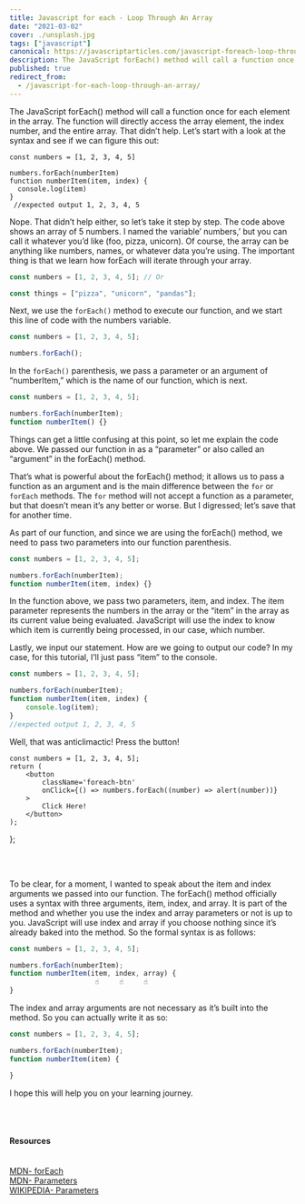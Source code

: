 ```yaml
---
title: Javascript for each - Loop Through An Array
date: "2021-03-02"
cover: ./unsplash.jpg
tags: ["javascript"]
canonical: https://javascriptarticles.com/javascript-foreach-loop-through-an-array/
description: The JavaScript forEach() method will call a function once for each element in the array. The function will directly access the array element, the index number, and the entire array.
published: true
redirect_from:
  - /javascript-for-each-loop-through-an-array/
---
```



The JavaScript forEach() method will call a function once for each element in the array. The function will directly access the array element, the index number, and the entire array. That didn’t help. Let’s start with a look at the syntax and see if we can figure this out:

```
const numbers = [1, 2, 3, 4, 5]

numbers.forEach(numberItem)
function numberItem(item, index) {
  console.log(item)
}
 //expected output 1, 2, 3, 4, 5
```

Nope. That didn’t help either, so let’s take it step by step. The code above shows an array of 5 numbers. I named the variable’ numbers,’ but you can call it whatever you’d like (foo, pizza, unicorn). Of course, the array can be anything like numbers, names, or whatever data you’re using. The important thing is that we learn how forEach will iterate through your array.


```js
const numbers = [1, 2, 3, 4, 5]; // Or

const things = ["pizza", "unicorn", "pandas"];
```

Next, we use the `forEach()` method to execute our function, and we start this line of code with the numbers variable.

```js
const numbers = [1, 2, 3, 4, 5];

numbers.forEach();
```

In the `forEach()` parenthesis, we pass a parameter or an argument of “numberItem,” which is the name of our function, which is next.

```js
const numbers = [1, 2, 3, 4, 5];

numbers.forEach(numberItem);
function numberItem() {}
```

Things can get a little confusing at this point, so let me explain the code above. We passed our function in as a “parameter” or also called an “argument” in the forEach() method. 

That’s what is powerful about the forEach() method; it allows us to pass a function as an argument and is the main difference between the `for` or `forEach` methods. The `for` method will not accept a function as a parameter, but that doesn’t mean it’s any better or worse. But I digressed; let’s save that for another time. 

As part of our function, and since we are using the forEach() method, we need to pass two parameters into our function parenthesis.

```js
const numbers = [1, 2, 3, 4, 5];

numbers.forEach(numberItem);
function numberItem(item, index) {}
```

In the function above, we pass two parameters, item, and index. The item parameter represents the numbers in the array or the “item” in the array as its current value being evaluated. JavaScript will use the index to know which item is currently being processed, in our case, which number.

Lastly, we input our statement. How are we going to output our code? In my case, for this tutorial, I’ll just pass “item” to the console.

```js
const numbers = [1, 2, 3, 4, 5];

numbers.forEach(numberItem);
function numberItem(item, index) {
	console.log(item);
}
//expected output 1, 2, 3, 4, 5
```

Well, that was anticlimactic! Press the button!

	const numbers = [1, 2, 3, 4, 5];
	return (
		<button
			className='foreach-btn'
			onClick={() => numbers.forEach((number) => alert(number))}
		>
			Click Here!
		</button>
	);
};

<ForEachButton />

<br />
<br />

To be clear, for a moment, I wanted to speak about the item and index arguments we passed into our function. The forEach() method officially uses a syntax with three arguments, item, index, and array. It is part of the method and whether you use the index and array parameters or not is up to you. JavaScript will use index and array if you choose nothing since it’s already baked into the method. So the formal syntax is as follows:

```js
const numbers = [1, 2, 3, 4, 5];

numbers.forEach(numberItem);
function numberItem(item, index, array) {
                     ☝️     ☝️     ☝️
}
```

The index and array arguments are not necessary as it’s built into the method. So you can actually write it as so:

```js
const numbers = [1, 2, 3, 4, 5];

numbers.forEach(numberItem);
function numberItem(item) {

}
```

I hope this will help you on your learning journey.

<br />
<br />

<Card>
<h4>Resources</h4>
<br />
<a className="footnote" href="https://developer.mozilla.org/en-US/docs/Web/JavaScript/Reference/Global_Objects/Array/forEach">MDN- forEach</a><br />
<a className="footnote" href="https://developer.mozilla.org/en-US/docs/Glossary/Parameter">MDN- Parameters</a><br />
<a className="footnote" href="https://en.wikipedia.org/wiki/Parameter_(computer_programming)">WIKIPEDIA- Parameters</a><br />

</Card>
